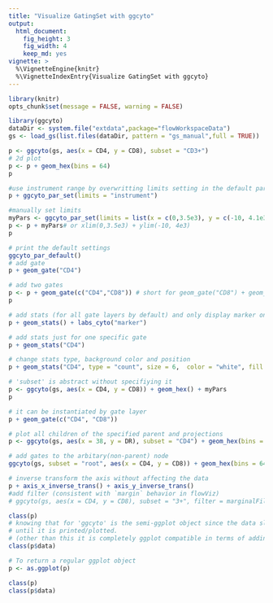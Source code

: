 ```yaml
---
title: "Visualize GatingSet with ggcyto"
output:
  html_document:
    fig_height: 3
    fig_width: 4
    keep_md: yes
vignette: >    
  %\VignetteEngine{knitr}
  %\VignetteIndexEntry{Visualize GatingSet with ggcyto}        
---
```


```r
library(knitr)
opts_chunk$set(message = FALSE, warning = FALSE)
```


```r
library(ggcyto)
dataDir <- system.file("extdata",package="flowWorkspaceData")
gs <- load_gs(list.files(dataDir, pattern = "gs_manual",full = TRUE))
```


```r
p <- ggcyto(gs, aes(x = CD4, y = CD8), subset = "CD3+") 
# 2d plot 
p <- p + geom_hex(bins = 64)
p

#use instrument range by overwritting limits setting in the default parameter setting
p + ggcyto_par_set(limits = "instrument")

#manually set limits
myPars <- ggcyto_par_set(limits = list(x = c(0,3.5e3), y = c(-10, 4.1e3)))
p <- p + myPars# or xlim(0,3.5e3) + ylim(-10, 4e3) 
p

# print the default settings
ggcyto_par_default()
# add gate
p + geom_gate("CD4")

# add two gates
p <- p + geom_gate(c("CD4","CD8")) # short for geom_gate("CD8") + geom_gate("CD4")
p

# add stats (for all gate layers by default) and only display marker on axis
p + geom_stats() + labs_cyto("marker")

# add stats just for one specific gate
p + geom_stats("CD4")

# change stats type, background color and position
p + geom_stats("CD4", type = "count", size = 6,  color = "white", fill = "black", adjust = 0.3)
```

```r
# 'subset' is abstract without specifiying it
p <- ggcyto(gs, aes(x = CD4, y = CD8)) + geom_hex() + myPars
p
```

```r

# it can be instantiated by gate layer
p + geom_gate(c("CD4", "CD8"))

# plot all children of the specified parent and projections
p <- ggcyto(gs, aes(x = 38, y = DR), subset = "CD4") + geom_hex(bins = 64) + geom_gate() + geom_stats()

# add gates to the arbitary(non-parent) node
ggcyto(gs, subset = "root", aes(x = CD4, y = CD8)) + geom_hex(bins = 64) + geom_gate("CD4") + myPars

# inverse transform the axis without affecting the data
p + axis_x_inverse_trans() + axis_y_inverse_trans()
#add filter (consistent with `margin` behavior in flowViz)
# ggcyto(gs, aes(x = CD4, y = CD8), subset = "3+", filter = marginalFilter)  + geom_hex(bins = 32, na.rm = T)
```


```r
class(p)
# knowing that for 'ggcyto' is the semi-ggplot object since the data slot is NOT fortified to data.frame
# until it is printed/plotted.
# (other than this it is completely ggplot compatible in terms of adding layers and parameters)
class(p$data)

# To return a regular ggplot object
p <- as.ggplot(p)

class(p)
class(p$data)
```




